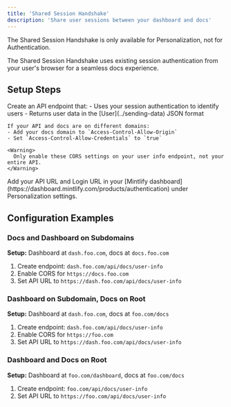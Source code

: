 ```yaml
---
title: 'Shared Session Handshake'
description: 'Share user sessions between your dashboard and docs'
---
```


<Info>
  The Shared Session Handshake is only available for Personalization, not for Authentication.
</Info>

The Shared Session Handshake uses existing session authentication from your user's browser for a seamless docs experience.

## Setup Steps

<Steps>
  <Step title="Set up your User Info API">
    Create an API endpoint that:
    - Uses your session authentication to identify users
    - Returns user data in the [User](../sending-data) JSON format

    If your API and docs are on different domains:
    - Add your docs domain to `Access-Control-Allow-Origin`
    - Set `Access-Control-Allow-Credentials` to `true`
    
    <Warning>
      Only enable these CORS settings on your user info endpoint, not your entire API.
    </Warning>
  </Step>
  <Step title="Update Mintlify Settings">
    Add your API URL and Login URL in your [Mintlify dashboard](https://dashboard.mintlify.com/products/authentication) under Personalization settings.
  </Step>
</Steps>

## Configuration Examples

### Docs and Dashboard on Subdomains
**Setup:** Dashboard at `dash.foo.com`, docs at `docs.foo.com`
1. Create endpoint: `dash.foo.com/api/docs/user-info`
2. Enable CORS for `https://docs.foo.com`
3. Set API URL to `https://dash.foo.com/api/docs/user-info`

### Dashboard on Subdomain, Docs on Root
**Setup:** Dashboard at `dash.foo.com`, docs at `foo.com/docs`
1. Create endpoint: `dash.foo.com/api/docs/user-info`
2. Enable CORS for `https://foo.com`
3. Set API URL to `https://dash.foo.com/api/docs/user-info`

### Dashboard and Docs on Root
**Setup:** Dashboard at `foo.com/dashboard`, docs at `foo.com/docs`
1. Create endpoint: `foo.com/api/docs/user-info`
2. Set API URL to `https://foo.com/api/docs/user-info`